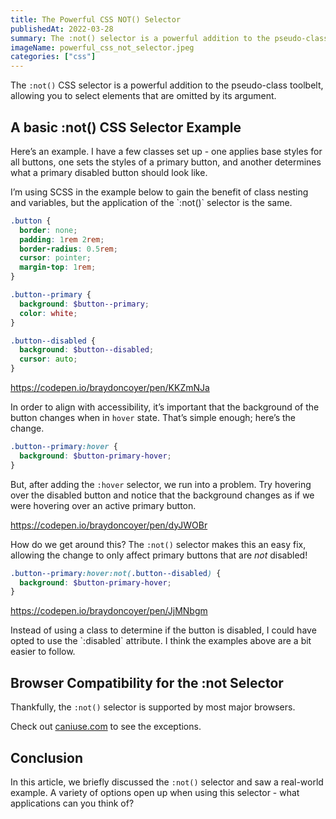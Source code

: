 ---
title: The Powerful CSS NOT() Selector
publishedAt: 2022-03-28
summary: The :not() selector is a powerful addition to the pseudo-class tool-belt. In this article, we learn about the selector, use a real-world example and discuss browser compatibility.
imageName: powerful_css_not_selector.jpeg
categories: ["css"]
---

The `:not()` CSS selector is a powerful addition to the pseudo-class toolbelt, allowing you to select elements that are omitted by its argument.

## A basic :not() CSS Selector Example

Here’s an example. I have a few classes set up - one applies base styles for all buttons, one sets the styles of a primary button, and another determines what a primary disabled button should look like.

<Thoughtquote>
  I’m using SCSS in the example below to gain the benefit of class nesting and
  variables, but the application of the `:not()` selector is the same.
</Thoughtquote>

```scss
.button {
  border: none;
  padding: 1rem 2rem;
  border-radius: 0.5rem;
  cursor: pointer;
  margin-top: 1rem;
}

.button--primary {
  background: $button--primary;
  color: white;
}

.button--disabled {
  background: $button--disabled;
  cursor: auto;
}
```

https://codepen.io/braydoncoyer/pen/KKZmNJa

In order to align with accessibility, it’s important that the background of the button changes when in `hover` state. That’s simple enough; here’s the change.

```scss
.button--primary:hover {
  background: $button-primary-hover;
}
```

But, after adding the `:hover` selector, we run into a problem. Try hovering over the disabled button and notice that the background changes as if we were hovering over an active primary button.

https://codepen.io/braydoncoyer/pen/dyJWOBr

How do we get around this? The `:not()` selector makes this an easy fix, allowing the change to only affect primary buttons that are _not_ disabled!

```scss
.button--primary:hover:not(.button--disabled) {
  background: $button-primary-hover;
}
```

https://codepen.io/braydoncoyer/pen/JjMNbgm

<Infoquote>
  Instead of using a class to determine if the button is disabled, I could have
  opted to use the `:disabled` attribute. I think the examples above are a bit
  easier to follow.
</Infoquote>

## Browser Compatibility for the :not Selector

Thankfully, the `:not()` selector is supported by most major browsers.

Check out [caniuse.com](https://caniuse.com/css-not-sel-list) to see the exceptions.

## Conclusion

In this article, we briefly discussed the `:not()` selector and saw a real-world example. A variety of options open up when using this selector - what applications can you think of?
